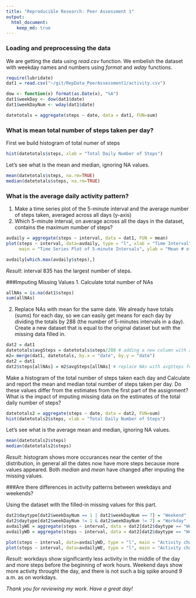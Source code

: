 ```yaml
---
title: "Reproducible Research: Peer Assessment 1"
output: 
  html_document:
    keep_md: true
---
```



### Loading and preprocessing the data

We are getting the data using $read.csv$ function. We embelish the dataset with weekday names and numbers using $format$ and $wday$ functions.

```r
require(lubridate)
dat1 = read.csv("~/git/RepData_PeerAssessment1/activity.csv")

dow <- function(x) format(as.Date(x), "%A")
dat1$weekDay <- dow(dat1$date)
dat1$weekDayNum <- wday(dat1$date)

datetotals = aggregate(steps ~ date, data = dat1, FUN=sum)
```
### What is mean total number of steps taken per day?
First we build histogram of total numer of steps
```r
hist(datetotals$steps, xlab = "Total Daily Number of Steps")
```


Let's see what is the mean and median, ignoring NA values.
```r
mean(datetotals$steps, na.rm=TRUE)
median(datetotals$steps, na.rm=TRUE)
```

### What is the average daily activity pattern?
1. Make a time series plot of the 5-minute interval and the average number of steps taken, averaged across all days (y-axis)
2. Which 5-minute interval, on average across all the days in the dataset, contains the maximum number of steps?
```r
avdaily = aggregate(steps ~ interval, data = dat1, FUN = mean)
plot(steps ~ interval, data=avdaily, type = "l", xlab = "Time Interval", 
     main = "Time Series Plot of 5-minute Intervals", ylab = "Mean # of Steps")

avdaily[which.max(avdaily$steps),]
```

*Result*: interval 835 has the largest number of steps.

###Imputing Missing Values
1. Calculate total number of NAs
```r
allNAs = is.na(dat1$steps)
sum(allNAs)
```
2. Replace NAs with mean for the same date. We already have totals (sums) for each day, so we can easily get means for each day by dividing the totals by 288 (the number of 5-minutes intervals in a day). Create a new dataset that is equal to the original dataset but with the missing data filled in.
```r
dat2 = dat1
datetotals$avgSteps = datetotals$steps/288 # adding a new column with average # of steps per interval for the same day
m2= merge(dat1, datetotals, by.x = "date", by.y = "date")
dat2 = dat1
dat2$steps[allNAs] = m2$avgSteps[allNAs] # replace NAs with avgSteps for respective dates
```

Make a histogram of the total number of steps taken each day and Calculate and report the mean and median total number of steps taken per day. Do these values differ from the estimates from the first part of the assignment? What is the impact of imputing missing data on the estimates of the total daily number of steps?
```r
datetotals2 = aggregate(steps ~ date, data = dat2, FUN=sum)
hist(datetotals2$steps, xlab = "Total Daily Number of Steps")
```


Let's see what is the average mean and median, ignoring NA values.
```r
mean(datetotals2$steps)
median(datetotals2$steps)
```


*Result*: histogram shows more occurances near the center of the distribution, 
in general all the dates now have more steps because more values appeared. Both
_median_ and _mean_ have changed after imputing the missing values.

###Are there differences in activity patterns between weekdays and weekends?

Using the dataset with the filled-in missing values for this part.

```r
dat2$daytype[dat2$weekDayNum == 1 | dat2$weekDayNum == 7] = "Weekend"
dat2$daytype[dat2$weekDayNum != 1 & dat2$weekDayNum != 7] = "Workday"
avdailyWE = aggregate(steps ~ interval, data = dat2[dat2$daytype == "Weekend",], FUN = mean)
avdailyWD = aggregate(steps ~ interval, data = dat2[dat2$daytype == "Workday",], FUN = mean)

plot(steps ~ interval, data=avdailyWD, type = "l", main = "Activity chart for workdays", xlab = "Time Interval", ylab = "Mean # of Steps")
plot(steps ~ interval, data=avdailyWE, type = "l", main = "Activity chart for weekends", xlab = "Time Interval", ylab = "Mean # of Steps")


```

*Result*: workdays show significantly less activity in the middle of the day and more steps before the beginning of work hours. Weekend days show more activity throught the day, and there is not such a big spike around 9 a.m. as on workdays.

*Thank you for reviewing my work. Have a great day!*